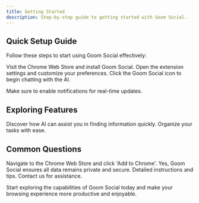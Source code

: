 ```yaml
---
title: Getting Started
description: Step-by-step guide to getting started with Goom Social.
---
```


## Quick Setup Guide

Follow these steps to start using Goom Social effectively:

<Steps>
  <Step title="Install the Extension" icon="download">
    Visit the Chrome Web Store and install Goom Social.
  </Step>
  <Step title="Configure Preferences" icon="settings">
    Open the extension settings and customize your preferences.
  </Step>
  <Step title="Start Chatting" icon="message-circle">
    Click the Goom Social icon to begin chatting with the AI.
  </Step>
</Steps>

<Callout kind="tip">Make sure to enable notifications for real-time updates.</Callout>

## Exploring Features

<Tabs>
  <Tab title="AI Assistance" icon="zap">
    Discover how AI can assist you in finding information quickly.
  </Tab>
  <Tab title="Task Management" icon="check-square">
    Organize your tasks with ease.
  </Tab>
</Tabs>

## Common Questions

<ExpandableGroup>
  <Expandable title="How do I install Goom Social?">
    Navigate to the Chrome Web Store and click 'Add to Chrome'.
  </Expandable>
  <Expandable title="Is my data secure?">
    Yes, Goom Social ensures all data remains private and secure.
  </Expandable>
</ExpandableGroup>

<Columns cols={2}>
  <Card title="User Guide" icon="book-open" href="/user-guide">
    Detailed instructions and tips.
  </Card>
  <Card title="Support" icon="help-circle" href="mailto:support@goomsocial.com">
    Contact us for assistance.
  </Card>
</Columns>

Start exploring the capabilities of Goom Social today and make your browsing experience more productive and enjoyable.